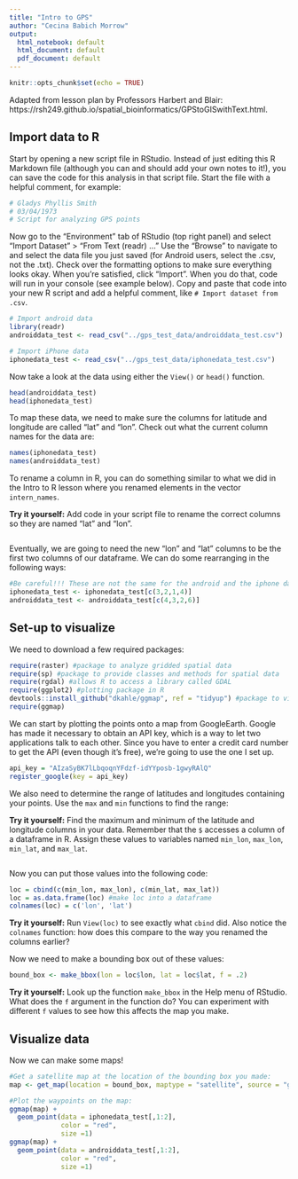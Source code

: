 ```yaml
---
title: "Intro to GPS"
author: "Cecina Babich Morrow"
output:
  html_notebook: default
  html_document: default
  pdf_document: default
---
```


```r
knitr::opts_chunk$set(echo = TRUE)
```

Adapted from lesson plan by Professors Harbert and Blair: https://rsh249.github.io/spatial_bioinformatics/GPStoGISwithText.html.

## Import data to R

Start by opening a new script file in RStudio. Instead of just editing this R Markdown file (although you can and should add your own notes to it!), you can save the code for this analysis in that script file. Start the file with a helpful comment, for example:

```r
# Gladys Phyllis Smith
# 03/04/1973
# Script for analyzing GPS points
```


Now go to the "Environment" tab of RStudio (top right panel) and select "Import Dataset" > "From Text (readr) ..." Use the "Browse" to navigate to and select the data file you just saved (for Android users, select the .csv, not the .txt). Check over the formatting options to make sure everything looks okay. When you're satisfied, click "Import". When you do that, code will run in your console (see example below). Copy and paste that code into your new R script and add a helpful comment, like `# Import dataset from .csv`.

```r
# Import android data
library(readr)
androiddata_test <- read_csv("../gps_test_data/androiddata_test.csv")

# Import iPhone data
iphonedata_test <- read_csv("../gps_test_data/iphonedata_test.csv")
```

Now take a look at the data using either the `View()` or `head()` function.

```r
head(androiddata_test)
head(iphonedata_test)
```

To map these data, we need to make sure the columns for latitude and longitude are called "lat" and "lon". Check out what the current column names for the data are:

```r
names(iphonedata_test)
names(androiddata_test)
```

To rename a column in R, you can do something similar to what we did in the Intro to R lesson where you renamed elements in the vector `intern_names`.

**Try it yourself:** Add code in your script file to rename the correct columns so they are named "lat" and "lon".

```r

```

Eventually, we are going to need the new "lon" and "lat" columns to be the first two columns of our dataframe. We can do some rearranging in the following ways:

```r
#Be careful!!! These are not the same for the android and the iphone data
iphonedata_test <- iphonedata_test[c(3,2,1,4)]
androiddata_test <- androiddata_test[c(4,3,2,6)]
```


## Set-up to visualize

We need to download a few required packages:

```r
require(raster) #package to analyze gridded spatial data
require(sp) #package to provide classes and methods for spatial data
require(rgdal) #allows R to access a library called GDAL
require(ggplot2) #plotting package in R
devtools::install_github("dkahle/ggmap", ref = "tidyup") #package to visualize spatial data and models
require(ggmap)
```

We can start by plotting the points onto a map from GoogleEarth. Google has made it necessary to obtain an API key, which is a way to let two applications talk to each other. Since you have to enter a credit card number to get the API (even though it's free), we're going to use the one I set up. 

```r
api_key = "AIzaSyBK7lLbqoqnYFdzf-idYYposb-1gwyRAlQ"
register_google(key = api_key)
```

We also need to determine the range of latitudes and longitudes containing your points. Use the `max` and `min` functions to find the range:

**Try it yourself:** Find the maximum and minimum of the latitude and longitude columns in your data. Remember that the `$` accesses a column of a dataframe in R. Assign these values to variables named `min_lon`, `max_lon`, `min_lat`, and `max_lat`.

```r

```

Now you can put those values into the following code:

```r
loc = cbind(c(min_lon, max_lon), c(min_lat, max_lat))
loc = as.data.frame(loc) #make loc into a dataframe
colnames(loc) = c('lon', 'lat')
```

**Try it yourself:** Run `View(loc)` to see exactly what `cbind` did. Also notice the `colnames` function: how does this compare to the way you renamed the columns earlier?

Now we need to make a bounding box out of these values:

```r
bound_box <- make_bbox(lon = loc$lon, lat = loc$lat, f = .2)
```

**Try it yourself:** Look up the function `make_bbox` in the Help menu of RStudio. What does the `f` argument in the function do? You can experiment with different `f` values to see how this affects the map you make.

## Visualize data

Now we can make some maps!

```r
#Get a satellite map at the location of the bounding box you made:
map <- get_map(location = bound_box, maptype = "satellite", source = "google")

#Plot the waypoints on the map:
ggmap(map) + 
  geom_point(data = iphonedata_test[,1:2], 
             color = "red",
             size =1)
ggmap(map) + 
  geom_point(data = androiddata_test[,1:2], 
             color = "red",
             size =1)
```



